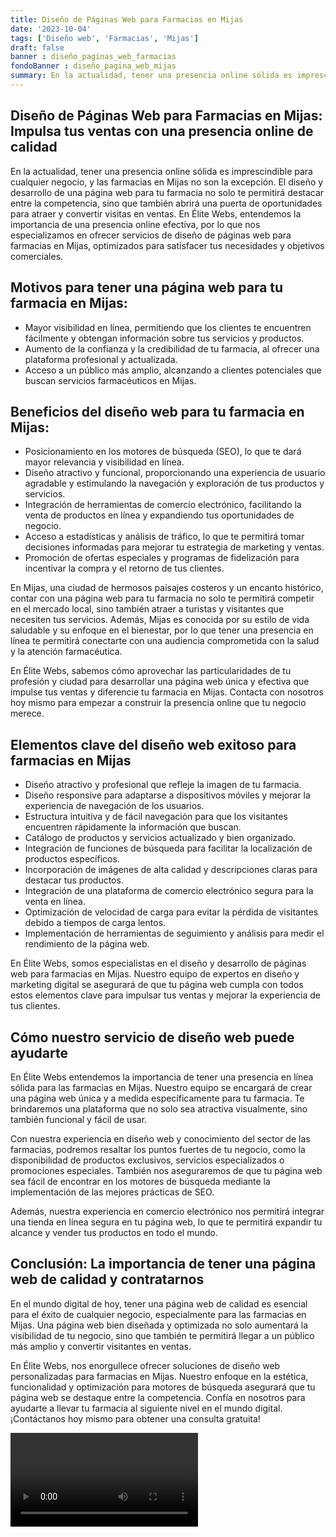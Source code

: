 ```yaml
---
title: Diseño de Páginas Web para Farmacias en Mijas
date: '2023-10-04'
tags: ['Diseño web', 'Farmacias', 'Mijas']
draft: false
banner : diseño_paginas_web_farmacias
fondoBanner : diseño_pagina_web_mijas
summary: En la actualidad, tener una presencia online sólida es imprescindible para cualquier negocio, y las farmacias en Mijas no son la excepción. El diseño y desarrollo de una página web para tu farmacia no solo te permitirá destacar entre la competencia, sino que también abrirá una puerta de oportunidades para atraer y convertir visitas en ventas. En Élite Webs, entendemos la importancia de una presencia online efectiva, por lo que nos especializamos en ofrecer servicios de diseño de páginas web para farmacias en Mijas, optimizados para satisfacer tus necesidades y objetivos comerciales.
---
```


## Diseño de Páginas Web para Farmacias en Mijas: Impulsa tus ventas con una presencia online de calidad

En la actualidad, tener una presencia online sólida es imprescindible para cualquier negocio, y las farmacias en Mijas no son la excepción. El diseño y desarrollo de una página web para tu farmacia no solo te permitirá destacar entre la competencia, sino que también abrirá una puerta de oportunidades para atraer y convertir visitas en ventas. En Élite Webs, entendemos la importancia de una presencia online efectiva, por lo que nos especializamos en ofrecer servicios de diseño de páginas web para farmacias en Mijas, optimizados para satisfacer tus necesidades y objetivos comerciales.

## Motivos para tener una página web para tu farmacia en Mijas:

- Mayor visibilidad en línea, permitiendo que los clientes te encuentren fácilmente y obtengan información sobre tus servicios y productos.
- Aumento de la confianza y la credibilidad de tu farmacia, al ofrecer una plataforma profesional y actualizada.
- Acceso a un público más amplio, alcanzando a clientes potenciales que buscan servicios farmacéuticos en Mijas.

## Beneficios del diseño web para tu farmacia en Mijas:

- Posicionamiento en los motores de búsqueda (SEO), lo que te dará mayor relevancia y visibilidad en línea.
- Diseño atractivo y funcional, proporcionando una experiencia de usuario agradable y estimulando la navegación y exploración de tus productos y servicios.
- Integración de herramientas de comercio electrónico, facilitando la venta de productos en línea y expandiendo tus oportunidades de negocio.
- Acceso a estadísticas y análisis de tráfico, lo que te permitirá tomar decisiones informadas para mejorar tu estrategia de marketing y ventas.
- Promoción de ofertas especiales y programas de fidelización para incentivar la compra y el retorno de tus clientes.

En Mijas, una ciudad de hermosos paisajes costeros y un encanto histórico, contar con una página web para tu farmacia no solo te permitirá competir en el mercado local, sino también atraer a turistas y visitantes que necesiten tus servicios. Además, Mijas es conocida por su estilo de vida saludable y su enfoque en el bienestar, por lo que tener una presencia en línea te permitirá conectarte con una audiencia comprometida con la salud y la atención farmacéutica.

En Élite Webs, sabemos cómo aprovechar las particularidades de tu profesión y ciudad para desarrollar una página web única y efectiva que impulse tus ventas y diferencie tu farmacia en Mijas. Contacta con nosotros hoy mismo para empezar a construir la presencia online que tu negocio merece.

<GifSeo />

<Cta />

## Elementos clave del diseño web exitoso para farmacias en Mijas

- Diseño atractivo y profesional que refleje la imagen de tu farmacia.
- Diseño responsive para adaptarse a dispositivos móviles y mejorar la experiencia de navegación de los usuarios.
- Estructura intuitiva y de fácil navegación para que los visitantes encuentren rápidamente la información que buscan.
- Catálogo de productos y servicios actualizado y bien organizado.
- Integración de funciones de búsqueda para facilitar la localización de productos específicos.
- Incorporación de imágenes de alta calidad y descripciones claras para destacar tus productos.
- Integración de una plataforma de comercio electrónico segura para la venta en línea.
- Optimización de velocidad de carga para evitar la pérdida de visitantes debido a tiempos de carga lentos.
- Implementación de herramientas de seguimiento y análisis para medir el rendimiento de la página web.

En Élite Webs, somos especialistas en el diseño y desarrollo de páginas web para farmacias en Mijas. Nuestro equipo de expertos en diseño y marketing digital se asegurará de que tu página web cumpla con todos estos elementos clave para impulsar tus ventas y mejorar la experiencia de tus clientes.

## Cómo nuestro servicio de diseño web puede ayudarte

En Élite Webs entendemos la importancia de tener una presencia en línea sólida para las farmacias en Mijas. Nuestro equipo se encargará de crear una página web única y a medida específicamente para tu farmacia. Te brindaremos una plataforma que no solo sea atractiva visualmente, sino también funcional y fácil de usar.

Con nuestra experiencia en diseño web y conocimiento del sector de las farmacias, podremos resaltar los puntos fuertes de tu negocio, como la disponibilidad de productos exclusivos, servicios especializados o promociones especiales. También nos aseguraremos de que tu página web sea fácil de encontrar en los motores de búsqueda mediante la implementación de las mejores prácticas de SEO.

Además, nuestra experiencia en comercio electrónico nos permitirá integrar una tienda en línea segura en tu página web, lo que te permitirá expandir tu alcance y vender tus productos en todo el mundo.

## Conclusión: La importancia de tener una página web de calidad y contratarnos

En el mundo digital de hoy, tener una página web de calidad es esencial para el éxito de cualquier negocio, especialmente para las farmacias en Mijas. Una página web bien diseñada y optimizada no solo aumentará la visibilidad de tu negocio, sino que también te permitirá llegar a un público más amplio y convertir visitantes en ventas.

En Élite Webs, nos enorgullece ofrecer soluciones de diseño web personalizadas para farmacias en Mijas. Nuestro enfoque en la estética, funcionalidad y optimización para motores de búsqueda asegurará que tu página web se destaque entre la competencia. Confía en nosotros para ayudarte a llevar tu farmacia al siguiente nivel en el mundo digital. ¡Contáctanos hoy mismo para obtener una consulta gratuita!

<Video />

<CtaBot job='Farmacias' city='Mijas'/>

<Gmaps query='Mijas+españa+maps' />
